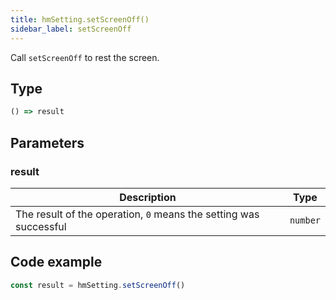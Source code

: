 ```yaml
---
title: hmSetting.setScreenOff()
sidebar_label: setScreenOff
---
```


Call `setScreenOff` to rest the screen.

## Type

```ts
() => result
```

## Parameters

### result

|                               Description                         |   Type   |
| ----------------------------------------------------------------- | -------- |
| The result of the operation, `0` means the setting was successful | `number` |

## Code example

```js
const result = hmSetting.setScreenOff()
```
